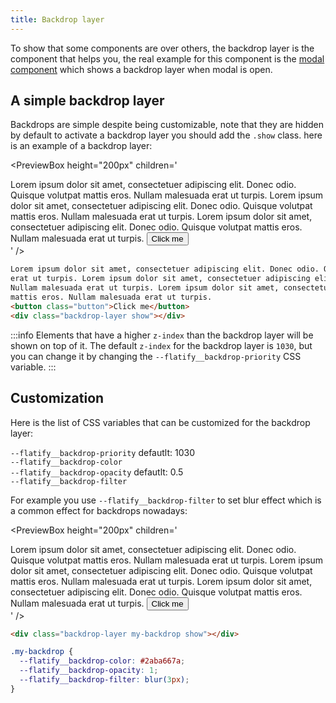```yaml
---
title: Backdrop layer
---
```



To show that some components are over others, the backdrop layer is the component that helps you, the real example for this component is the [modal component](/docs/components/modal) which shows a backdrop layer when modal is open.

## A simple backdrop layer

Backdrops are simple despite being customizable, note that they are hidden by default to activate a backdrop layer you should add the `.show` class. here is an example of a backdrop layer:

<PreviewBox
  height="200px"
  children='
<!DOCTYPE html>
<html lang="en">
	<head>
		<meta charset="UTF-8" />
		<meta http-equiv="X-UA-Compatible" content="IE=edge" />
		<meta name="viewport" content="width=device-width, initial-scale=1.0" />
		<link rel="stylesheet" href="https://cdn.jsdelivr.net/npm/flatifycss/dist/css/flatify.min.css" />
		<title>Backdrop layer</title>
	</head>
	<body>
        Lorem ipsum dolor sit amet, consectetuer adipiscing elit. Donec odio. Quisque volutpat mattis eros. Nullam malesuada erat ut turpis.
        Lorem ipsum dolor sit amet, consectetuer adipiscing elit. Donec odio. Quisque volutpat mattis eros. Nullam malesuada erat ut turpis.
        Lorem ipsum dolor sit amet, consectetuer adipiscing elit. Donec odio. Quisque volutpat mattis eros. Nullam malesuada erat ut turpis.
        <button class="button">Click me</button>
        <div class="backdrop-layer show"></div>
	</body>
</html>
'
/>

```html {6} title="index.html"
Lorem ipsum dolor sit amet, consectetuer adipiscing elit. Donec odio. Quisque volutpat mattis eros. Nullam malesuada
erat ut turpis. Lorem ipsum dolor sit amet, consectetuer adipiscing elit. Donec odio. Quisque volutpat mattis eros.
Nullam malesuada erat ut turpis. Lorem ipsum dolor sit amet, consectetuer adipiscing elit. Donec odio. Quisque volutpat
mattis eros. Nullam malesuada erat ut turpis.
<button class="button">Click me</button>
<div class="backdrop-layer show"></div>
```

:::info
Elements that have a higher `z-index` than the backdrop layer will be shown on top of it. The default `z-index` for the backdrop layer is `1030`, but you can change it by changing the `--flatify__backdrop-priority` CSS variable.
:::

## Customization

Here is the list of CSS variables that can be customized for the backdrop layer:

`--flatify__backdrop-priority` defautlt: 1030  
`--flatify__backdrop-color`  
`--flatify__backdrop-opacity` defautlt: 0.5  
`--flatify__backdrop-filter`

For example you use `--flatify__backdrop-filter` to set blur effect which is a common effect for backdrops nowadays:

<PreviewBox
  height="200px"
  children='
<!DOCTYPE html>
<html lang="en">
	<head>
		<meta charset="UTF-8" />
		<meta http-equiv="X-UA-Compatible" content="IE=edge" />
		<meta name="viewport" content="width=device-width, initial-scale=1.0" />
		<link rel="stylesheet" href="https://cdn.jsdelivr.net/npm/flatifycss/dist/css/flatify.min.css" />
		<title>Backdrop layer</title>
        <style>
            .my-backdrop{
                --flatify__backdrop-color: #2aba667a;
                --flatify__backdrop-opacity: 1;
                --flatify__backdrop-filter: blur(3px);
            }
        </style>
	</head>
	<body>
        Lorem ipsum dolor sit amet, consectetuer adipiscing elit. Donec odio. Quisque volutpat mattis eros. Nullam malesuada erat ut turpis.
        Lorem ipsum dolor sit amet, consectetuer adipiscing elit. Donec odio. Quisque volutpat mattis eros. Nullam malesuada erat ut turpis.
        Lorem ipsum dolor sit amet, consectetuer adipiscing elit. Donec odio. Quisque volutpat mattis eros. Nullam malesuada erat ut turpis.
        <button class="button">Click me</button>
        <div class="backdrop-layer my-backdrop show"></div>
	</body>
</html>
'
/>

```html title="index.html"
<div class="backdrop-layer my-backdrop show"></div>
```

```css title="index.css"
.my-backdrop {
  --flatify__backdrop-color: #2aba667a;
  --flatify__backdrop-opacity: 1;
  --flatify__backdrop-filter: blur(3px);
}
```
